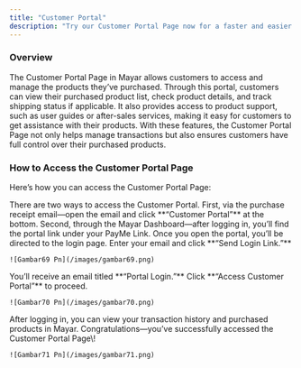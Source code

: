 ```yaml
---
title: "Customer Portal"
description: "Try our Customer Portal Page now for a faster and easier service experience!"
---
```


### Overview

The Customer Portal Page in Mayar allows customers to access and manage the products they’ve purchased. Through this portal, customers can view their purchased product list, check product details, and track shipping status if applicable. It also provides access to product support, such as user guides or after-sales services, making it easy for customers to get assistance with their products. With these features, the Customer Portal Page not only helps manage transactions but also ensures customers have full control over their purchased products.

### How to Access the Customer Portal Page

Here’s how you can access the Customer Portal Page:

<Steps>
  <Step title="Access Options">
    There are two ways to access the Customer Portal. First, via the purchase receipt email—open the email and click **“Customer Portal”** at the bottom. Second, through the Mayar Dashboard—after logging in, you’ll find the portal link under your PayMe Link.
  </Step>
  <Step title="Login Process">
    Once you open the portal, you’ll be directed to the login page. Enter your email and click **“Send Login Link.”**

    ![Gambar69 Pn](/images/gambar69.png)
  </Step>
  <Step title="Email Verification">
    You’ll receive an email titled **“Portal Login.”** Click **“Access Customer Portal”** to proceed.

    ![Gambar70 Pn](/images/gambar70.png)
  </Step>
  <Step title="Accessing Your Portal">
    After logging in, you can view your transaction history and purchased products in Mayar. Congratulations—you’ve successfully accessed the Customer Portal Page\!

    ![Gambar71 Pn](/images/gambar71.png)
  </Step>
</Steps>